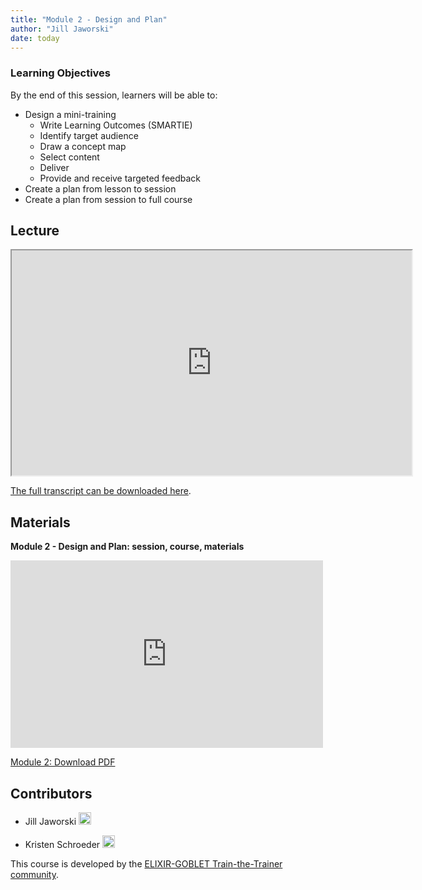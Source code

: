 ```yaml
---
title: "Module 2 - Design and Plan"
author: "Jill Jaworski"
date: today
---
```


::: {.callout-tip}
### Learning Objectives

By the end of this session, learners will be able to:

- Design a mini-training
  - Write Learning Outcomes (SMARTIE)
  - Identify target audience
  - Draw a concept map
  - Select content
  - Deliver 
  - Provide and receive targeted feedback
- Create a plan from lesson to session
- Create a plan from session to full course


:::

## Lecture

<iframe src="https://drive.google.com/file/d/19JHNqFYJxNonTwHPupee4lJ0swczZbkt/preview" width="640" height="360" allow="autoplay"></iframe>

[The full transcript can be downloaded here](https://drive.google.com/file/d/1qoUnzYXbKU7PUkkTIACDJjE5y4l7TY0G/view?usp=sharing).


## Materials

**Module 2 - Design and Plan: session, course, materials**

<iframe style="border: none;" title="Iframe Example" src="https://docs.google.com/presentation/d/1Y1DEJ7PP0xuXsBp2_95yJyrOYUpX-f6R/preview" width="500" height="300" data-mce-fragment="1"></iframe>

<a class="inline_disabled" href="https://docs.google.com/presentation/d/1Y1DEJ7PP0xuXsBp2_95yJyrOYUpX-f6R/export/pdf" target="_blank" rel="noopener">Module 2: Download PDF</a>


## Contributors

- Jill Jaworski <a href="https://orcid.org/0009-0006-2607-5256" rel="orcid"><img src="img/ORCID_Logomark.png" alt="" width="20" height="20"/></a>

- Kristen Schroeder <a href="https://orcid.org/0000-0002-6271-4530" rel="orcid"><img src="img/ORCID_Logomark.png" alt="" width="20" height="20"/></a>


This course is developed by the [ELIXIR-GOBLET Train-the-Trainer community](https://elixir-europe.org/platforms/training/train-the-trainer).